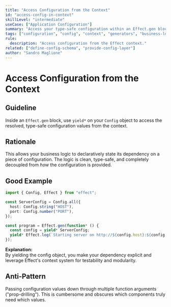 ```yaml
---
title: "Access Configuration from the Context"
id: "access-config-in-context"
skillLevel: "intermediate"
useCase: ["Application Configuration"]
summary: "Access your type-safe configuration within an Effect.gen block by yielding the Config object you defined."
tags: ["configuration", "config", "context", "generators", "business-logic"]
rule:
  description: "Access configuration from the Effect context."
related: ["define-config-schema", "provide-config-layer"]
author: "Sandro Maglione"
---
```


# Access Configuration from the Context

## Guideline

Inside an `Effect.gen` block, use `yield*` on your `Config` object to access the resolved, type-safe configuration values from the context.

## Rationale

This allows your business logic to declaratively state its dependency on a piece of configuration. The logic is clean, type-safe, and completely decoupled from *how* the configuration is provided.

## Good Example

```typescript
import { Config, Effect } from "effect";

const ServerConfig = Config.all({
  host: Config.string("HOST"),
  port: Config.number("PORT"),
});

const program = Effect.gen(function* () {
  const config = yield* ServerConfig;
  yield* Effect.log(`Starting server on http://${config.host}:${config.port}`);
});
```

**Explanation:**  
By yielding the config object, you make your dependency explicit and leverage Effect's context system for testability and modularity.

## Anti-Pattern

Passing configuration values down through multiple function arguments ("prop-drilling"). This is cumbersome and obscures which components truly need which values.
